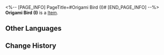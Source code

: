 <%-- [PAGE_INFO]
PageTitle=#Origami Bird (I)#
[END_PAGE_INFO] --%>
{{Item Infobox
|id          = 252442
|image       = Item Origami Bird (I).png{{subst:void|<!--$UPLOAD:<<SpriteOutput/Quest/PlanetFes/SwapCardPic/SwapCardPiece/4003_1.png>-<Item Origami Bird (I).png>-<Item Icons>>-->}}
|type        = 
|invCategory = 
|rarity      = 5
|effect      = 
|description = Complete a Memory Card set to gain buffs.
}}
{{Description|The trailblazing memories deep in your mind will provide inspiration to the game once you recall it in full.}}
'''Origami Bird (I)''' is a [[Item]].

==Other Languages==
{{Other Languages
|en   = Origami Bird (I)
|zhs  = 折纸小鸟-Ⅰ
|zht  = 摺紙小鳥-Ⅰ
|ja   = 折り紙の小鳥-I
|ko   = 종이새-Ⅰ
|es   = Pajarito de papel&nbsp;I
|fr   = Oiseau en origami (I)
|ru   = Птица-оригами I
|th   = นกกระดาษ I
|vi   = Chim Giấy-Ⅰ
|de   = Origamivogel (I)
|id   = Burung Origami I
|pt   = Pássaro de Origami (I)
}}

==Change History==
{{Change History|3.2}}